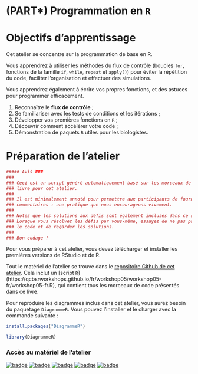 # (PART\*) Programmation en `R` {-}

# Objectifs d'apprentissage

Cet atelier se concentre sur la programmation de base en R.

Vous apprendrez à utiliser les méthodes du flux de contrôle (boucles `for`, fonctions de la famille `if`, `while`, `repeat` et `apply()`) pour éviter la répétition du code, faciliter l'organisation et effectuer des simulations. 

Vous apprendrez également à écrire vos propres fonctions,
et des astuces pour programmer efficacement.

1. Reconnaître le **flux de contrôle** ;
2. Se familiariser avec les tests de conditions et les itérations ;
3. Développer vos premières fonctions en `R` ;
4. Découvrir comment accélérer votre code ;
5. Démonstration de paquets `R` utiles pour les biologistes.

# Préparation de l'atelier

```r
##### Avis ###
###                                                                             #
### Ceci est un script généré automatiquement basé sur les morceaux de code du  #
### livre pour cet atelier.                                                     #
###                                                                             #
### Il est minimalement annoté pour permettre aux participants de fournir leurs #
### commentaires : une pratique que nous encourageons vivement.                 #
###                                                                             #
### Notez que les solutions aux défis sont également incluses dans ce script.   #
### Lorsque vous résolvez les défis par vous-méme, essayez de ne pas parcourir  #
### le code et de regarder les solutions.                                       #
###                                                                             # 
### Bon codage !                                                               #

```

Pour vous préparer à cet atelier, vous devez télécharger et installer les premières versions de RStudio et de R. 

Tout le matériel de l'atelier se trouve dans le [repositoire Github de cet atelier](github.com/QCBSRworkshops/workshop05). Cela inclut un [script `R`] (https://qcbsrworkshops.github.io/fr/workshop05/workshop05-fr/workshop05-fr.R), qui contient tous les morceaux de code présentés dans ce livre.

Pour reproduire les diagrammes inclus dans cet atelier, vous aurez besoin du paquetage `DiagrammeR`. Vous pouvez l'installer et le charger avec la commande suivante :

```r
install.packages("DiagrammeR")

library(DiagrammeR)
```

### Accès au matériel de l'atelier {-}

[![badge](https://img.shields.io/static/v1?style=for-the-badge&label=repo&message=dev&color=6f42c1&logo=github)](https://github.com/QCBSRworkshops/workshop05) [![badge](https://img.shields.io/static/v1?style=for-the-badge&label=wiki&message=05&logo=wikipedia)](https://wiki.qcbs.ca/r_workshop5) [![badge](https://img.shields.io/static/v1?style=for-the-badge&label=Slides&message=05&color=red&logo=html5)](https://qcbsrworkshops.github.io/workshop05/workshop05-fr/workshop05-fr.html) [![badge](https://img.shields.io/static/v1?style=for-the-badge&label=Slides&message=05&color=red&logo=adobe-acrobat-reader)](https://qcbsrworkshops.github.io/workshop05/workshop05-fr/workshop05-fr.pdf) [![badge](https://img.shields.io/static/v1?style=for-the-badge&label=script&message=05&color=2a50b8&logo=r)](https://qcbsrworkshops.github.io/workshop05/workshop05-fr/workshop05-fr.R)
